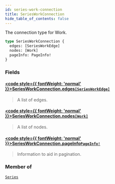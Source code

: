 ```yaml
---
id: series-work-connection
title: SeriesWorkConnection
hide_table_of_contents: false
---
```








The connection type for Work.

```graphql
type SeriesWorkConnection {
  edges: [SeriesWorkEdge]
  nodes: [Work]
  pageInfo: PageInfo!
}
```


### Fields

#### [<code style={{ fontWeight: 'normal' }}>SeriesWorkConnection.<b>edges</b></code>](#)<Bullet />[`[SeriesWorkEdge]`](/docs/graphql-api/beta/reference/objects/series-work-edge) <Badge class="secondary" text="list"/> <Badge class="secondary" text="object"/>
> A list of edges.
> 

#### [<code style={{ fontWeight: 'normal' }}>SeriesWorkConnection.<b>nodes</b></code>](#)<Bullet />[`[Work]`](/docs/graphql-api/beta/reference/objects/work) <Badge class="secondary" text="list"/> <Badge class="secondary" text="object"/>
> A list of nodes.
> 

#### [<code style={{ fontWeight: 'normal' }}>SeriesWorkConnection.<b>pageInfo</b></code>](#)<Bullet />[`PageInfo!`](/docs/graphql-api/beta/reference/objects/page-info) <Badge class="secondary" text="non-null"/> <Badge class="secondary" text="object"/>
> Information to aid in pagination.
> 



### Member of

[`Series`](/docs/graphql-api/beta/reference/objects/series)  <Badge class="secondary" text="object"/>



